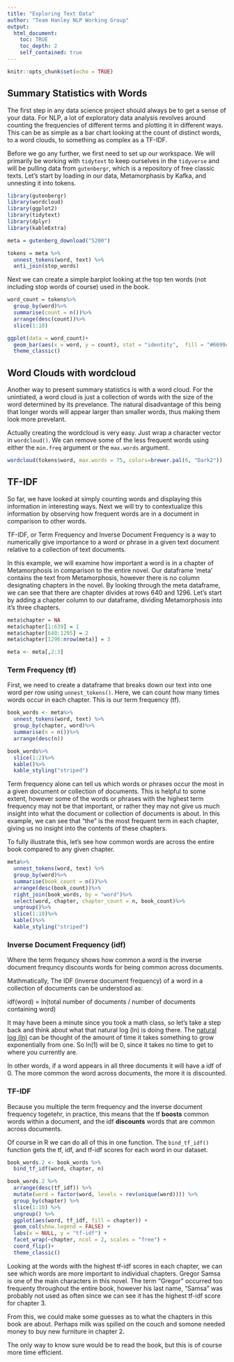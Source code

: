 ```yaml
---
title: "Exploring Text Data"
author: "Team Hanley NLP Working Group"
output:
  html_document:
    toc: TRUE
    toc_depth: 2
    self_contained: true
---
```


```r
knitr::opts_chunk$set(echo = TRUE)
```

## Summary Statistics with Words

The first step in any data science project should always be to get a sense of your data. For NLP, a lot of exploratory data analysis revolves around counting the frequencies of different terms and plotting it in different ways. This can be as simple as a bar chart looking at the count of distinct words, to a word clouds, to something as complex as a TF-IDF. 

Before we go any further, we first need to set up our workspace. We will primarily be working with `tidytext` to keep ourselves in the `tidyverse` and will be pulling data from `gutenbergr`, which is a repository of free classic texts. Let's start by loading in our data, Metamorphasis by Kafka, and unnesting it into tokens.

```r
library(gutenbergr)
library(wordcloud)
library(ggplot2)
library(tidytext)
library(dplyr)
library(kableExtra)

meta = gutenberg_download("5200") 

tokens = meta %>%
  unnest_tokens(word, text) %>%
  anti_join(stop_words) 

```

Next we can create a simple barplot looking at the top ten words (not including stop words of course) used in the book. 

```r

word_count = tokens%>%
  group_by(word)%>%
  summarise(count = n())%>%
  arrange(desc(count))%>%
  slice(1:10)

ggplot(data = word_count)+
  geom_bar(aes(x = word, y = count), stat = "identity",  fill = "#6699cc")+
  theme_classic()

```

## Word Clouds with wordcloud

Another way to present summary statistics is with a word cloud. For the unintiated, a word cloud is just a collection of words with the size of the word determined by its prevelance. The natural disadvantage of this being that longer words will appear larger than smaller words, thus making them look more prevelant.  

Actually creating the wordcloud is very easy. Just wrap a character vector in `wordcloud()`. We can remove some of the less frequent words using either the `min.freq` argument or the `max.words` argument. 

```r

wordcloud(tokens$word, max.words = 75, colors=brewer.pal(6, "Dark2"))

```

## TF-IDF

So far, we have looked at simply counting words and displaying this information in interesting ways. Next we will try to contextualize this information by observing how frequent words are in a document in comparison to other words.

TF-IDF, or Term Frequency and Inverse Document Frequency is a way to numerically give importance to a word or phrase in a given text document relative to a collection of text documents. 

In this example, we will examine how important a word is in a chapter of Metamorphosis in comparison to the entire novel. Our dataframe 'meta' contains the text from Metamorphosis, however there is no column designating chapters in the novel. By looking through the meta dataframe, we can see that there are chapter divides at rows 640 and 1296. Let's start by adding a chapter column to our dataframe, dividing Metamorphosis into it's three chapters.


```r

meta$chapter = NA
meta$chapter[1:639] = 1
meta$chapter[640:1295] = 2
meta$chapter[1296:nrow(meta)] = 3

meta <- meta[,2:3]
```

### Term Frequency (tf)

First, we need to create a dataframe that breaks down our text into one word per row using `unnest_tokens()`. Here, we can count how many times words occur in each chapter. This is our term frequency (tf).

```r
book_words <- meta%>%
  unnest_tokens(word, text) %>%
  group_by(chapter, word)%>%
  summarise(n = n())%>%
  arrange(desc(n))

book_words%>%
  slice(1:2)%>%
  kable()%>%
  kable_styling("striped")
```

Term frequency alone can tell us which words or phrases occur the most in a given document or collection of documents. This is helpful to some extent, however some of the words or phrases with the highest term frequency may not be that important, or rather they may not give us much insight into what the document or collection of documents is about. In this example, we can see that "the" is the most frequent term in each chapter, giving us no insight into the contents of these chapters. 

To fully illustrate this, let's see how common words are across the entire book compared to any given chapter. 

```r

meta%>%
  unnest_tokens(word, text) %>%
  group_by(word)%>%
  summarise(book_count = n())%>%
  arrange(desc(book_count))%>%
  right_join(book_words, by = "word")%>%
  select(word, chapter, chapter_count = n, book_count)%>%
  ungroup()%>%
  slice(1:10)%>%
  kable()%>%
  kable_styling("striped")


```

### Inverse Document Frequency (idf)

Where the term frequncy shows how common a word is the inverse document frequncy discounts words for being common across documents. 

Mathmatically, The IDF (inverse document frequency) of a word in a collection of documents can be understood as:

idf(word) = ln(total number of documents / number of documents containing word)

It may have been a minute since you took a math class, so let's take a step back and think about what that natural log (ln) is doing there. The [natural log (ln)](https://betterexplained.com/articles/demystifying-the-natural-logarithm-ln/) can be thought of the amount of time it takes something to grow exponentially from one. So ln(1) will be 0, since it takes no time to get to where you currently are. 

In other words, if a word appears in all three documents it will have a idf of 0. The more common the word across documents, the more it is discounted.  

### TF-IDF

Because you multiple the term frequency and the inverse document frequency togetehr, in practice, this means that the tf **boosts** common words within a document, and the idf **discounts** words that are common across documents.  

Of course in R we can do all of this in one function. The `bind_tf_idf()` function gets the tf, idf, and tf-idf scores for each word in our dataset.

```r
book_words.2 <- book_words %>%
  bind_tf_idf(word, chapter, n)

book_words.2 %>%
  arrange(desc(tf_idf)) %>%
  mutate(word = factor(word, levels = rev(unique(word)))) %>% 
  group_by(chapter) %>% 
  slice(1:10) %>% 
  ungroup() %>%
  ggplot(aes(word, tf_idf, fill = chapter)) +
  geom_col(show.legend = FALSE) +
  labs(x = NULL, y = "tf-idf") +
  facet_wrap(~chapter, ncol = 2, scales = "free") +
  coord_flip()+
  theme_classic()


```

Looking at the words with the highest tf-idf scores in each chapter, we can see which words are more important to individual chapters. Gregor Samsa is one of the main characters in this novel. The term "Gregor" occurred too frequenty throughout the entire book, however his last name, "Samsa" was probably not used as often since we can see it has the highest tf-idf score for chapter 3.

From this, we could make some guesses as to what the chapters in this book are about. Perhaps milk was spilled on the couch and somone needed money to buy new furniture in chapter 2.

The only way to know sure would be to read the book, but this is of course more time efficient. 

